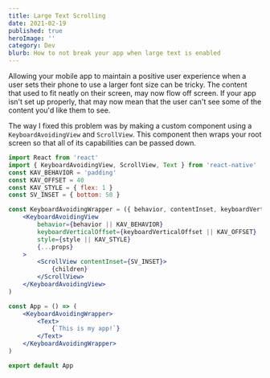 ```yaml
---
title: Large Text Scrolling
date: 2021-02-19
published: true
heroImage: ''
category: Dev
blurb: How to not break your app when large text is enabled
---
```


Allowing your mobile app to maintain a positive user experience when a user sets their phone to use a larger font size can be tricky. The content that used to fit neatly on their screen, may now flow off screen. If your app isn't set up properly, that may now mean that the user can't see some of the content you'd like them to see.

The way I fixed this problem was by making a custom component using a `KeyboardAvoidingView` and `ScrollView`. This component then wraps your root screen so that all of its capabilities can be passed down.

``` jsx
import React from 'react'
import { KeyboardAvoidingView, ScrollView, Text } from 'react-native'
const KAV_BEHAVIOR = 'padding'
const KAV_OFFSET = 40
const KAV_STYLE = { flex: 1 }
const SV_INSET = { bottom: 50 }

const KeyboardAvoidingWrapper = ({ behavior, contentInset, keyboardVerticalOffset, style }, props) => (
    <KeyboardAvoidingView
        behavior={behavior || KAV_BEHAVIOR}
        keyboardVerticalOffset={keyboardVerticalOffset || KAV_OFFSET}
        style={style || KAV_STYLE}
		{...props}
    >
		<ScrollView contentInset={SV_INSET}>
			{children}
		</ScrollView>
    </KeyboardAvoidingView>
)

const App = () => (
	<KeyboardAvoidingWrapper>
		<Text>
			{`This is my app!`}
		</Text>
	</KeyboardAvoidingWrapper>
)

export default App
```
